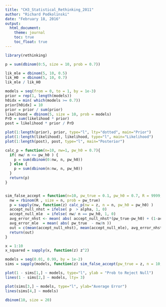 ```yaml
---
title: "CH3_Statistical_Rethinking_2011"
author: "Richard Podkolinski"
date: "February 18, 2016"
output: 
  html_document:
    theme: journal
    toc: true
    toc_float: true
---
```


```r
library(rethinking)
```


```r
p = sum(dbinom(0:5, size = 10, prob = 0.7))
```

```r
lik_mle = dbinom(5, 10, 0.5)
lik_H0  = dbinom(5, 10, 0.7)
lik_mle / lik_H0
```

```r
models = seq(from = 0, to = 1, by = 1e-3)
prior = rep(1, length(models))
h0idx = min( which(models >= 0.7))
prior[h0idx] = 10
prior = prior / sum(prior)
likelihood = dbinom(5, size = 10, prob = models)
PrD = sum(likelihood * prior)
post = likelihood * prior / PrD
```

```r
plot(1:length(prior), prior, type="l", lty="dotted", main="Prior")
plot(1:length(likelihood), likelihood, type="l", main="Likelihood")
plot(1:length(post), post, type="l", main="Posterior")
```

```r

calc_p = function(n=10, nw=1, pw_h0 = 0.7){
  if( nw/ n <= pw_h0 ) {
    p = sum(dbinom(0:nw, n, pw_h0))
  } else {
    p = sum(dbinom(n:nw, n, pw_h0))
  }
  return(p)
}


sim_false_accept = function(n=10, pw_true = 0.1, pw_h0 = 0.7, R = 9999, alpha = 0.05){
  nw = rbinom(R , size = n, prob = pw_true)
  p = sapply(nw, function(z) calc_p(nw = z, n = n, pw_h0 = pw_h0) )
  accept_null_nhst = ifelse( p  > alpha, 1, 0)
  accept_null_mle  = ifelse( nw/ n == pw_h0, 1, 0)
  avg_error_nhst <- mean( abs( accept_null_nhst*(pw_true-pw_h0) + (1-accept_null_nhst)*(pw_true-nw/n) ) )
  avg_error_mle  = mean( abs( pw_true  - nw/n ))
  out = c(mean(accept_null_nhst), mean(accept_null_mle), avg_error_nhst, avg_error_mle)
  return(out)
}

```

```r
x = 1:10
x_squared = sapply(x, function(z) z^2)
```

```r
models = seq(0.01, 0.99, by = 1e-2)
sims = sapply(models, function(z) sim_false_accept(pw_true = z, n = 10, pw_h0 = 0.7))
```

```r
plot(1 - sims[1,] ~ models, type="l", ylab = "Prob to Reject Null")
lines(1 - sims[2,] ~ models, lty= 3)

plot(sims[3,] ~ models, type="l", ylab="Average Error")
lines(sims[4,] ~ models)
```

```r
dbinom(10, size = 20)
```

